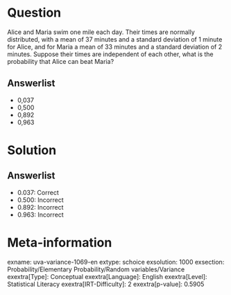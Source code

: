 Question
========

Alice and Maria swim one mile each day. Their times are normally distributed, with a mean of 37 minutes and a standard deviation of 1 minute for Alice, and for Maria a mean of 33 minutes and a standard deviation of 2 minutes. Suppose their times are independent of each other, what is the probability that Alice can beat Maria?

Answerlist
----------

* 0,037
* 0,500
* 0,892
* 0,963

Solution
========

Answerlist
----------

* 0.037: Correct
* 0.500: Incorrect
* 0.892: Incorrect
* 0.963: Incorrect

Meta-information
================
exname: uva-variance-1069-en
extype: schoice
exsolution: 1000
exsection: Probability/Elementary Probability/Random variables/Variance
exextra[Type]: Conceptual
exextra[Language]: English
exextra[Level]: Statistical Literacy
exextra[IRT-Difficulty]: 2
exextra[p-value]: 0.5905
